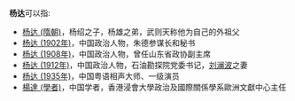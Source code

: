 '''杨达'''可以指:
* [[杨达_(隋朝)|杨达 (隋朝)]]，杨绍之子，杨雄之弟，武则天称他为自己的外祖父
* [[杨达_(1902年)|杨达 (1902年)]]，中国政治人物，朱德参谋长和秘书
* [[杨达_(1908年)|杨达 (1908年)]]，中国政治人物，曾任山东省政协副主席
* [[杨达_(1912年)|杨达 (1912年)]]，中国政治人物，石油勘探院党委书记，[[刘澜波|刘澜波]]之妻
* [[杨达_(1935年)|杨达 (1935年)]]，中国粤语相声大师、一级演员
* [[楊達_(學者)|楊達 (學者)]]，中国学者，香港浸會大學政治及國際關係學系歐洲文獻中心主任
{{Disambiguation|D|cat=二字杨姓人名消歧义}}
